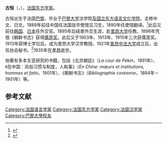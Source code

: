 '''古恒'''（{{lang-fr|Maurice Courant}}，{{bd|1865年|10月12日|1935年|8月18日}}），[[法国|法国]][[东方学家|东方学家]]。

古恒出生于法国[[巴黎|巴黎]]，毕业于[[巴黎大学|巴黎大学]]法学院[[法国国立东方语言文化学院|及国立东方语言文化学院]]，主修中文、日文。1889年前往中国任法国驻华使馆见习生，1890年任使馆翻译。<ref>{{cite book|title=《近代来华外国人名辞典》|publisher=中国社会科学出版社|author=中国社会科学院近代史研究所翻译室|year=1981}}</ref>此后又前往[[韩国|韩国]]、[[日本|日本]]任外交官。1895年后结束外交生涯，赴[[里昂大学|里昂大学]]任教。1896年凭借《朝鲜书志》获得[[儒莲奖|儒莲奖]]。此后又于1903年、1913年、1915年三次获儒莲奖。1913年获博士学位后，成为里昂大学汉学教授。1921年[[里昂中法大学|里昂中法大学]]成立后，出任协会秘书。<ref>{{cite book|title=《舵手與菁英：近現代中國史研究論叢》|author=陳三井|publisher=秀威資訊|year=2008|chapter=吳稚暉與里昂中法大學之創設}}</ref>1935年在[[里昂|里昂]]逝世。

他著有多本东亚研究的书籍，包括《北京朝廷》（''La cour de Pékin''，1891年）、《在中国：风俗习惯与制度，人和事》（''En Chine: mœurs et institutions, hommes et faits''，1901年）、《朝鲜书志》（''Bibliographie coréenne''，1894年－1901年）等。

== 参考文献 ==
{{reflist}}

{{法国人小作品}}

{{DEFAULTSORT:Courant, Maurice}}
[[Category:法国语言学家|Category:法国语言学家]]
[[Category:法国东方学家|Category:法国东方学家]]
[[Category:法国汉学家|Category:法国汉学家]]
[[Category:巴黎大學校友|Category:巴黎大學校友]]